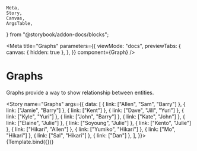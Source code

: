	Meta,
	Story,
	Canvas,
	ArgsTable,
} from "@storybook/addon-docs/blocks";

<Meta
	title="Graphs"
	parameters={{
		viewMode: "docs",
		previewTabs: {
			canvas: { hidden: true },
		},
	}}
	component={Graph}
/>


# Graphs

Graphs provide a way to show relationship between entities.

<Story
	name="Graphs"
	args={{
		data: [
			{ link: ["Allen", "Sam", "Barry"] },
			{ link: ["Jamie", "Barry"] },
			{ link: ["Kent"] },
			{ link: ["Dave", "Jill", "Yuri"] },
			{ link: ["Kyle", "Yuri"] },
			{ link: ["John", "Barry"] },
			{ link: ["Kate", "John"] },
			{ link: ["Elaine", "Julie"] },
			{ link: ["Soyoung", "Julie"] },
			{ link: ["Kento", "Julie"] },
			{ link: ["Hikari", "Allen"] },
			{ link: ["Yumiko", "Hikari"] },
			{ link: ["Mo", "Hikari"] },
			{ link: ["Sal", "Hikari"] },
			{ link: ["Dan"] },
		],
	}}>
	{Template.bind({})}
</Story>

<ArgsTable story="Graphs" />
